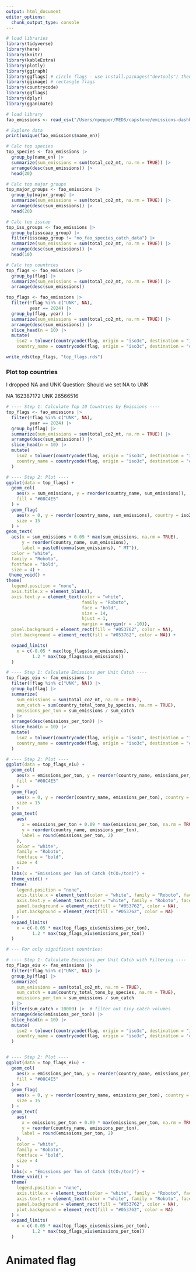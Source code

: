 ```yaml
---
output: html_document
editor_options: 
  chunk_output_type: console
---
```



```r
# load libraries
library(tidyverse)
library(here)
library(knitr)
library(kableExtra)
library(plotly)
library(ggiraph)
library(ggflags) # circle flags - use install.packages("devtools") then devtools::install_github("rensa/ggflags") if needed
library(ggimage) # rectangle flags
library(countrycode)
library(ggflags)
library(dplyr)
library(gganimate)
```

```r
# load library
fao_emissions <- read_csv("/Users/npepper/MEDS/capstone/emissions-dashboard/data-raw/full_emissions_fao_species.csv")
```

```r
# Explore data
print(unique(fao_emissions$name_en))
```


```r
# Calc top species
top_species <- fao_emissions |>
  group_by(name_en) |>
  summarize(sum_emissions = sum(total_co2_mt, na.rm = TRUE)) |>
  arrange(desc(sum_emissions)) |>
  head(20)
```

```r
# Calc top major groups
top_major_groups <- fao_emissions |>
  group_by(major_group) |>
  summarize(sum_emissions = sum(total_co2_mt, na.rm = TRUE)) |>
  arrange(desc(sum_emissions)) |>
  head(20)
```


```r
# Calc top isscap
top_iss_groups <- fao_emissions |>
  group_by(isscaap_group) |>
  filter(isscaap_group != "no_fao_species_catch_data") |>
  summarize(sum_emissions = sum(total_co2_mt, na.rm = TRUE)) |>
  arrange(desc(sum_emissions)) |>
  head(10)
```

```r
# Calc top countries
top_flags <- fao_emissions |>
  group_by(flag) |>
  summarize(sum_emissions = sum(total_co2_mt, na.rm = TRUE)) |>
  arrange(desc(sum_emissions))
```


```r
top_flags <- fao_emissions |>
  filter(!flag %in% c("UNK", NA),
         year == 2024) |>
  group_by(flag, year) |>
  summarize(sum_emissions = sum(total_co2_mt, na.rm = TRUE)) |>
  arrange(desc(sum_emissions)) |>
  slice_head(n = 10) |>
  mutate(
    iso2 = tolower(countrycode(flag, origin = "iso3c", destination = "iso2c")),
    country_name = countrycode(flag, origin = "iso3c", destination = "country.name"))

write_rds(top_flags, "top_flags.rds")

```


### Plot top countries
I dropped NA and UNK
Question: Should we set NA to UNK

NA 162387172
UNK 26566516

```r
# ---- Step 1: Calculate Top 10 Countries by Emissions ----
top_flags <- fao_emissions |>
  filter(!flag %in% c("UNK", NA),
         year == 2024) |>
  group_by(flag) |>
  summarize(sum_emissions = sum(total_co2_mt, na.rm = TRUE)) |>
  arrange(desc(sum_emissions)) |>
  slice_head(n = 10) |>
  mutate(
    iso2 = tolower(countrycode(flag, origin = "iso3c", destination = "iso2c")),
    country_name = countrycode(flag, origin = "iso3c", destination = "country.name")
  )

# ---- Step 2: Plot ----
ggplot(data = top_flags) +
  geom_col(
    aes(x = sum_emissions, y = reorder(country_name, sum_emissions)),
    fill = "#08C4E5"
  ) +
  geom_flag(
    aes(x = 0, y = reorder(country_name, sum_emissions), country = iso2),
    size = 15
  ) +
geom_text(
  aes(x = sum_emissions + 0.09 * max(sum_emissions, na.rm = TRUE),
      y = reorder(country_name, sum_emissions),
      label = paste0(comma(sum_emissions), " MT")),
  color = "white",
  family = "Roboto",
  fontface = "bold",
  size = 4) +
 theme_void() +
theme(
  legend.position = "none",
  axis.title.x = element_blank(),
  axis.text.y = element_text(color = "white",
                             family = "Roboto",
                             face = "bold",
                             size = 14,
                             hjust = 1,
                             margin = margin(r = -10)),
  panel.background = element_rect(fill = "#053762", color = NA),
  plot.background = element_rect(fill = "#053762", color = NA)) +

  expand_limits(
    x = c(-0.05 * max(top_flags$sum_emissions),
          1.2 * max(top_flags$sum_emissions))
  )
```

```r
# ---- Step 1: Calculate Emissions per Unit Catch ----
top_flags_eiu <- fao_emissions |>
  filter(!flag %in% c("UNK", NA)) |>
  group_by(flag) |>
  summarize(
    sum_emissions = sum(total_co2_mt, na.rm = TRUE),
    sum_catch = sum(country_total_tons_by_species, na.rm = TRUE),
    emissions_per_ton = sum_emissions / sum_catch
  ) |>
  arrange(desc(emissions_per_ton)) |>
  slice_head(n = 10) |>
  mutate(
    iso2 = tolower(countrycode(flag, origin = "iso3c", destination = "iso2c")),
    country_name = countrycode(flag, origin = "iso3c", destination = "country.name")
  )

# ---- Step 2: Plot ----
ggplot(data = top_flags_eiu) +
  geom_col(
    aes(x = emissions_per_ton, y = reorder(country_name, emissions_per_ton)),
    fill = "#08C4E5"
  ) +
  geom_flag(
    aes(x = 0, y = reorder(country_name, emissions_per_ton), country = iso2),
    size = 15
  ) +
  geom_text(
    aes(
      x = emissions_per_ton + 0.09 * max(emissions_per_ton, na.rm = TRUE),
      y = reorder(country_name, emissions_per_ton),
      label = round(emissions_per_ton, 2)
    ),
    color = "white",
    family = "Roboto",
    fontface = "bold",
    size = 4
  ) +
  labs(x = "Emissions per Ton of Catch (tCO₂/ton)") +
  theme_void() +
  theme(
    legend.position = "none",
    axis.title.x = element_text(color = "white", family = "Roboto", face = "bold", size = 18),
    axis.text.y = element_text(color = "white", family = "Roboto", face = "bold", size = 14),
    panel.background = element_rect(fill = "#053762", color = NA),
    plot.background = element_rect(fill = "#053762", color = NA)
  ) +
  expand_limits(
    x = c(-0.05 * max(top_flags_eiu$emissions_per_ton),
          1.2 * max(top_flags_eiu$emissions_per_ton))
  )
```


```r
# --- For only significant countries: 

# ---- Step 1: Calculate Emissions per Unit Catch with Filtering ----
top_flags_eiu <- fao_emissions |>
  filter(!flag %in% c("UNK", NA)) |>
  group_by(flag) |>
  summarize(
    sum_emissions = sum(total_co2_mt, na.rm = TRUE),
    sum_catch = sum(country_total_tons_by_species, na.rm = TRUE),
    emissions_per_ton = sum_emissions / sum_catch
  ) |>
  filter(sum_catch > 10000) |>  # filter out tiny catch volumes
  arrange(desc(emissions_per_ton)) |>
  slice_head(n = 10) |>
  mutate(
    iso2 = tolower(countrycode(flag, origin = "iso3c", destination = "iso2c")),
    country_name = countrycode(flag, origin = "iso3c", destination = "country.name")
  )


# ---- Step 2: Plot ----
ggplot(data = top_flags_eiu) +
  geom_col(
    aes(x = emissions_per_ton, y = reorder(country_name, emissions_per_ton)),
    fill = "#08C4E5"
  ) +
  geom_flag(
    aes(x = 0, y = reorder(country_name, emissions_per_ton), country = iso2),
    size = 15
  ) +
  geom_text(
    aes(
      x = emissions_per_ton + 0.09 * max(emissions_per_ton, na.rm = TRUE),
      y = reorder(country_name, emissions_per_ton),
      label = round(emissions_per_ton, 2)
    ),
    color = "white",
    family = "Roboto",
    fontface = "bold",
    size = 4
  ) +
  labs(x = "Emissions per Ton of Catch (tCO₂/ton)") +
  theme_void() +
  theme(
    legend.position = "none",
    axis.title.x = element_text(color = "white", family = "Roboto", face = "bold", size = 18),
    axis.text.y = element_text(color = "white", family = "Roboto", face = "bold", size = 14),
    panel.background = element_rect(fill = "#053762", color = NA),
    plot.background = element_rect(fill = "#053762", color = NA)
  ) +
  expand_limits(
    x = c(-0.05 * max(top_flags_eiu$emissions_per_ton),
          1.2 * max(top_flags_eiu$emissions_per_ton))
  )
```


# Animated flag


